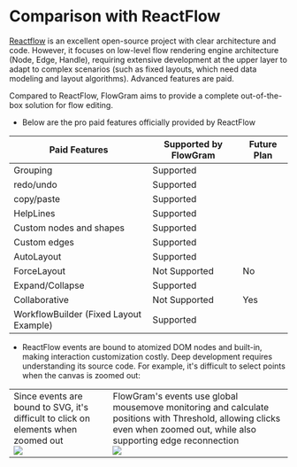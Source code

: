 # Comparison with ReactFlow

[Reactflow](https://reactflow.dev/) is an excellent open-source project with clear architecture and code. However, it focuses on low-level flow rendering engine architecture (Node, Edge, Handle), requiring extensive development at the upper layer to adapt to complex scenarios (such as fixed layouts, which need data modeling and layout algorithms). Advanced features are paid.

Compared to ReactFlow, FlowGram aims to provide a complete out-of-the-box solution for flow editing.

- Below are the pro paid features officially provided by ReactFlow

| Paid Features                    | Supported by FlowGram | Future Plan |
|----------------------------------|------------------------|--------------|
| Grouping                         | Supported             |              |
| redo/undo                        | Supported             |              |
| copy/paste                       | Supported             |              |
| HelpLines                        | Supported             |              |
| Custom nodes and shapes          | Supported             |              |
| Custom edges                     | Supported             |              |
| AutoLayout                       | Supported             |              |
| ForceLayout                      | Not Supported         | No           |
| Expand/Collapse                  | Supported             |              |
| Collaborative                    | Not Supported         | Yes          |
| WorkflowBuilder (Fixed Layout Example) | Supported             |              |

- ReactFlow events are bound to atomized DOM nodes and built-in, making interaction customization costly. Deep development requires understanding its source code. For example, it's difficult to select points when the canvas is zoomed out:

<table>
  <tr>
    <td>
      <div className="rs-tip">Since events are bound to SVG, it's difficult to click on elements when zoomed out</div>
      <img loading="lazy" src="/reactflow/reactflow-render.gif"/>
    </td>
    <td>
      <div className="rs-tip">FlowGram's events use global mousemove monitoring and calculate positions with Threshold, allowing clicks even when zoomed out, while also supporting edge reconnection</div>
      <img loading="lazy" src="/reactflow/reactflow-interaction.gif"/>
    </td>
  </tr>
</table>

